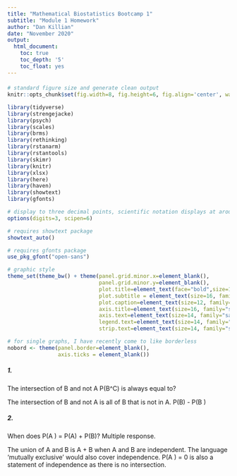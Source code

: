 ```yaml
---
title: "Mathematical Biostatistics Bootcamp 1"
subtitle: "Module 1 Homework"
author: "Dan Killian"
date: "November 2020"
output: 
  html_document:
    toc: true
    toc_depth: '5'
    toc_float: yes
---
```


####
```r

# standard figure size and generate clean output
knitr::opts_chunk$set(fig.width=8, fig.height=6, fig.align='center', warning=FALSE, message=FALSE, cache=TRUE, error=T)

```

  
```r
library(tidyverse)
library(strengejacke)
library(psych)
library(scales)
library(brms)
library(rethinking)
library(rstanarm)
library(rstantools)
library(skimr)
library(knitr)
library(xlsx)
library(here)
library(haven)
library(showtext)
library(gfonts)
```

```r
# display to three decimal points, scientific notation displays at around six digits
options(digits=3, scipen=6)

# requires showtext package
showtext_auto()

# requires gfonts package
use_pkg_gfont("open-sans")

# graphic style
theme_set(theme_bw() + theme(panel.grid.minor.x=element_blank(),
                             panel.grid.minor.y=element_blank(),
                             plot.title=element_text(face="bold",size=18, hjust=.5, family = "sans"),
                             plot.subtitle = element_text(size=16, family="sans"),
                             plot.caption=element_text(size=12, family="sans"),
                             axis.title=element_text(size=16, family="sans"),
                             axis.text=element_text(size=14, family="sans"),    
                             legend.text=element_text(size=14, family="sans"),
                             strip.text=element_text(size=14, family="sans"))) 

# for single graphs, I have recently come to like borderless
nobord <- theme(panel.border=element_blank(),
                axis.ticks = element_blank())
```

##### 1.

The intersection of B and not A P(B\cap{A}^C) is always equal to?

The intersection of B and not A is all of B that is not in A. P(B) - P(B \cap{A})

##### 2. 

When does P(A \cup{B}) = P(A) + P(B)? Multiple response. 

The union of A and B is A + B when A and B are independent. The language 'mutually exclusive' would also cover independence. P(A \cup{B}) = 0 is also a statement of independence as there is no intersection. 








